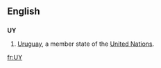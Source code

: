==English==
==={{abbreviation}}===
'''UY'''
#[[Uruguay]], a member state of the [[United Nations]].

[[fr:UY]]